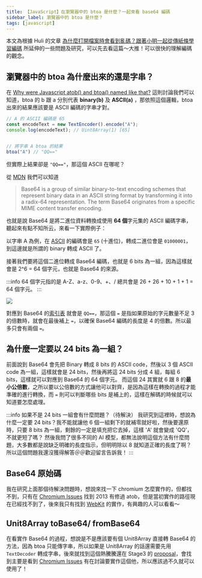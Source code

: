 ```yaml
---
title: 【JavaScript】在瀏覽器中的 btoa 是什麼？一起來看 base64 編碼
sidebar_label: 瀏覽器中的 btoa 是什麼？
tags: [javascript]
---
```




本文為根據 Huli 的文章 [為什麼打開檔案時會看到亂碼？跟著小明一起從傳紙條學習編碼](https://life.huli.tw/2022/05/20/what-is-encoding-ascii-unicode-utf8-5fe55a98bee0/) 所延伸的一些問題及研究，可以先去看這篇～大推！可以很快的理解編碼的觀念。

## 瀏覽器中的 btoa 為什麼出來的還是字串？

在 [Why were Javascript atob() and btoa() named like that?](https://stackoverflow.com/questions/33854103/why-were-javascript-atob-and-btoa-named-like-that)  這則討論我們可以知道，btoa 的 b 跟 a 分別代表 **binary(b)** 及 **ASCII(a)** ，那依照這個邏輯，btoa 出來的結果應該要是 ASCII 編碼的字串才對。

```js
// A 的 ASCII 編碼是 65
const encodeText = new TextEncoder().encode("A");
console.log(encodeText); // Uint8Array(1) [65]


// 將字串 A btoa 的結果
btoa("A") // "QQ==" 
```

但實際上結果卻是 `"QQ=="`，那這個 ASCII 在哪呢？

從 [MDN](https://developer.mozilla.org/en-US/docs/Glossary/Base64) 我們可以知道

>Base64 is a group of similar binary-to-text encoding schemes that represent binary data in an ASCII string format by transforming it into a radix-64 representation. The term Base64 originates from a specific MIME content transfer encoding.

也就是說 Base64 是將二進位資料轉換成使用 **64 個**字元集的 ASCII 編碼字串，聽起來有點不知所云，來看一下實際例子：

以字串 A 為例，在 [ASCII](https://zh.wikipedia.org/zh-tw/ASCII) 的編碼會是 `65` (十進位)，轉成二進位會是 `01000001`，到這邊就是所謂的 binary 轉成 ASCII 了。

接著我們要將這個二進位轉成 Base64 編碼，也就是 6 bits 為一組，因為這樣就會是 2^6 = 64 個字元，也就是 Base64 的來源。

:::info
64 個字元指的是 A-Z、a-z、0-9、+、/ 總共會是 26 + 26 + 10 + 1 + 1 = 64 個字元。
:::

<Img src={image_1} />

對應到 Base64 的[索引表](https://zh.wikipedia.org/zh-tw/Base64) 就會是 `QQ==`，那這個 `=` 是指如果原始的字元數量不足 3 的倍數時，就會在最後補上 `=`，以確保 Base64 編碼的長度是 4 的倍數。所以最多只會有兩個 `=`。


## 為什麼一定要以 24 bits 為一組？

前面說到 Base64 會先把 Binary 轉成 8 bits 的 ASCII code，然後以 3 個 ASCII code 為一組，這樣就會是 24 bits，然後再將這 24 bits 分成 4 組，每組 6 bits，這樣就可以對應到 Base64 的 64 個字元。
而這個 24 其實就 6 跟 8 的**最小公倍數**，之所以要以公倍數的方式讓他可以對齊，是因為這樣在轉換的過程才能準確的進行轉換，而 `=` 則可以判斷哪些 bits 是補上的，這樣在解碼的時候就可以知道要怎麼處理。

:::info 如果不是 24 bits 一組會有什麼問題？（待解決）
我研究到這裡時，想說為什麼一定要 24 bits？我不能就讓他 6 個一組剩下的就補零就好啦，然後要還原時，只要 8 bits 為一組，剩餘的一定是填充把它去掉，這樣 'A' 就會變成 'QQ'，不就更短了嗎？
然後我問了很多不同的 AI 模型，都無法說明這個方法有什麼問題，大多數都是說缺乏明確的長度指示，但明明除以 8 就知道正確的長度了啊？所以這個問題我還沒獲得解答＠＠歡迎留言告訴我！
:::


## Base64 原始碼

我在研究上面那個待解決問題時，想說來找一下 chromium 怎麼實作的，但都找不到，只有在 [Chromium Issues](https://issues.chromium.org/issues/40339718) 找到 2013 有修過 atob，但是當初實作的路徑現在已經找不到了，後來我只有找到 [WebKit](https://github.com/WebKit/WebKit/blob/152b90c32f5dec65fa0a6d30bfb7e9f934fd7b5d/Source/WebCore/page/WindowOrWorkerGlobalScope.cpp#L41) 的實作，有興趣的人可以看看～

## Unit8Array toBase64/ fromBase64

在看實作 Base64 的過程，想說是不是應該要有個 Unit8Array 直接轉 Base64 的方法，因為 btoa 只能傳字串，所以如果是 Unit8Array 的話還需要先用 `TextDecoder` 轉成字串，後來就找到這個熱騰騰還在 Stage3 的 [proposal](https://github.com/tc39/proposal-arraybuffer-base64)，會找到主要是看到 [Chromium Issues](https://issues.chromium.org/issues/42204568) 有在討論要實作這個他，所以應該過不久就可以使用了！




